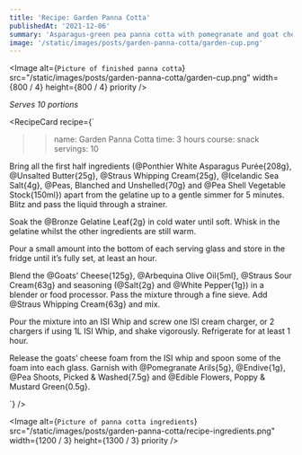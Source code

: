 ```yaml
---
title: 'Recipe: Garden Panna Cotta'
publishedAt: '2021-12-06'
summary: 'Asparagus-green pea panna cotta with pomegranate and goat cheese foam.'
image: '/static/images/posts/garden-panna-cotta/garden-cup.png'
---
```


<Image
  alt={`Picture of finished panna cotta`}
  src="/static/images/posts/garden-panna-cotta/garden-cup.png"
  width={800 / 4}
  height={800 / 4}
  priority
/>

_Serves 10 portions_

<RecipeCard recipe={`
>> name: Garden Panna Cotta
>> time: 3 hours
>> course: snack
>> servings: 10

Bring all the first half ingredients (@Ponthier White Asparagus Purée{208g}, @Unsalted Butter{25g}, @Straus Whipping Cream{25g}, @Icelandic Sea Salt{4g}, @Peas, Blanched and Unshelled{70g} and @Pea Shell Vegetable Stock{150ml}) apart from the gelatine up to a gentle simmer for 5 minutes. Blitz and pass the liquid through a strainer.

Soak the @Bronze Gelatine Leaf{2g} in cold water until soft. Whisk in the gelatine whilst the other ingredients are still warm.

Pour a small amount into the bottom of each serving glass and store in the fridge until it’s fully set, at least an hour.

Blend the @Goats’ Cheese{125g}, @Arbequina Olive Oil{5ml}, @Straus Sour Cream{63g} and seasoning (@Salt{2g} and @White Pepper{1g}) in a blender or food processor. Pass the mixture through a fine sieve. Add @Straus Whipping Cream{63g} and mix.

Pour the mixture into an ISI Whip and screw one ISI cream charger, or 2 chargers if using 1L ISI Whip, and shake vigorously. Refrigerate for at least 1 hour.

Release the goats’ cheese foam from the ISI whip and spoon some of the foam into each glass. Garnish with @Pomegranate Arils{5g}, @Endive{1g}, @Pea Shoots, Picked & Washed{7.5g} and @Edible Flowers, Poppy & Mustard Green{0.5g}.

`} />

<Image
  alt={`Picture of panna cotta ingredients`}
  src="/static/images/posts/garden-panna-cotta/recipe-ingredients.png"
  width={1200 / 3}
  height={1300 / 3}
  priority
/>
